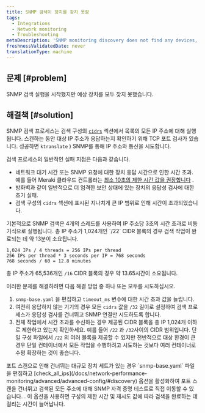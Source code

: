 ```yaml
---
title: SNMP 검색이 장치를 찾지 못함
tags:
  - Integrations
  - Network monitoring
  - Troubleshooting
metaDescription: 'SNMP monitoring discovery does not find any devices, or you didn''t find all of the devices you expected.'
freshnessValidatedDate: never
translationType: machine
---
```


## 문제 [#problem]

SNMP 검색 실행을 시작했지만 예상 장치를 모두 찾지 못했습니다.

## 해결책 [#solution]

SNMP 검색 프로세스는 검색 구성의 [`cidrs`](/docs/network-performance-monitoring/advanced/advanced-config/#discovery) 섹션에서 목록의 모든 IP 주소에 대해 실행됩니다. 스캔하는 동안 대상 IP 주소가 응답하는지 확인하기 위해 TCP 포트 검사가 있습니다. 성공하면 `ktranslate` ) SNMP를 통해 IP 주소와 통신을 시도합니다.

검색 프로세스의 일반적인 실패 지점은 다음과 같습니다.

* 네트워크 대기 시간 또는 SNMP 요청에 대한 장치 응답 시간으로 인한 시간 초과. 예를 들어 Meraki 클라우드 컨트롤러는 [최소 10초의 제한 시간 값을 권장합니다](https://documentation.meraki.com/General_Administration/Monitoring_and_Reporting/SNMP_Overview_and_Configuration) .
* 방화벽과 같이 일반적으로 더 엄격한 보안 상태에 있는 장치의 응답성 검사에 대한 초기 실패.
* 검색 구성의 `cidrs` 섹션에 표시된 지나치게 큰 IP 범위로 인해 시간이 초과되었습니다.

<Callout variant="important">
  기본적으로 SNMP 검색은 4개의 스레드를 사용하여 IP 주소당 3초의 시간 초과로 비동기식으로 실행됩니다. 총 IP 주소가 1,024개인 `/22` CIDR 블록의 경우 검색 작업이 완료되는 데 약 13분이 소요됩니다.

  ```
  1,024 IPs / 4 threads = 256 IPs per thread 
  256 IPs per thread * 3 seconds per IP = 768 seconds
  768 seconds / 60 = 12.8 minutes
  ```

  총 IP 주소가 65,536개인 `/16` CIDR 블록의 경우 약 13.65시간이 소요됩니다.
</Callout>

이러한 문제를 해결하려면 다음 해결 방법 중 하나 또는 모두를 시도하십시오.

1. `snmp-base.yaml` 을 편집하고 `timeout_ms` 변수에 대한 시간 초과 값을 늘립니다.
2. 여전히 응답하지 않는 기기의 경우 모든 `cidrs` 값을 `/32` 길이로 설정하여 검색 프로세스가 응답성 검사를 건너뛰고 SNMP 연결만 시도하도록 합니다.
3. 전체 작업에서 시간 초과를 수신하는 경우 제공된 CIDR 블록을 총 IP 1,024개 이하로 제한하고 있는지 확인하세요. 예를 들어 `/22` 과 `/32`사이의 CIDR 범위입니다. 단일 구성 파일에서 `/22` 의 여러 블록을 제공할 수 있지만 전반적으로 대상 환경이 큰 경우 단일 컨테이너에서 모든 작업을 수행하려고 시도하는 것보다 여러 컨테이너로 수평 확장하는 것이 좋습니다.

<Callout variant="tip">
  포트 스캔으로 인해 건너뛰는 대규모 장치 세트가 있는 경우 `snmp-base.yaml` 파일을 편집하고 [check_all_ips](/docs/network-performance-monitoring/advanced/advanced-config/#discovery) 옵션을 활성화하여 포트 스캔을 건너뛰고 검색된 모든 주소에 대해 SNMP 자격 증명 테스트로 직접 이동할 수 있습니다. . 이 옵션을 사용하면 구성의 제한 시간 및 재시도 값에 따라 검색을 완료하는 데 걸리는 시간이 늘어납니다.
</Callout>
